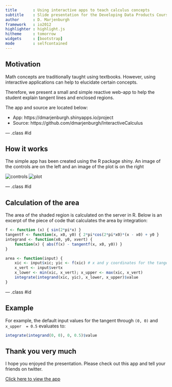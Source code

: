 ```yaml
---
title       : Using interactive apps to teach calculus concepts
subtitle    : Slide presentation for the Developing Data Products Course
author      : D. Marjenburgh
framework   : io2012
highlighter : highlight.js
hitheme     : tomorrow
widgets     : [bootstrap]
mode        : selfcontained
---
```


## Motivation

Math concepts are traditionally taught using textbooks. However, using interactive applications can
help to elucidate certain concepts.

Therefore, we present a small and simple reactive web-app to help the student explain tangent lines and
enclosed regions.

The app and source are located below:

- App: https://dmarjenburgh.shinyapps.io/project
- Source: https://github.com/dmarjenburgh/InteractiveCalculus

--- .class #id

## How it works
The simple app has been created using the R package shiny. An image of the controls are on the left and
an image of the plot is on the right

![controls](images/01.png)
![plot](images/02.png)

--- .class #id

## Calculation of the area
The area of the shaded region is calculated on the server in R. Below is an excerpt of the piece of code that calculates the area by integration:
```r
f <- function (x) { sin(2*pi*x) }
tangentf <- function(x, x0, y0) { 2*pi*cos(2*pi*x0)*(x - x0) + y0 }
integrand <- function(x0, y0, xvert) {
    function(x) { abs(f(x) - tangentf(x, x0, y0)) }
}

area <- function(input) {
    xic <- input$xic; yic <- f(xic) # x and y coordinates for the tangent line
    x_vert <- input$vertx
    x_lower <- min(xic, x_vert); x_upper <- max(xic, x_vert)
    integrate(integrand(xic, yic), x_lower, x_upper)$value       
}

```

--- .class #id

## Example
For example, the default input values for the tangent through `(0, 0)` and `x_upper  = 0.5` evaluates to:
```r
integrate(integrand(0, 0), 0, 0.5)$value
```


## Thank you very much

I hope you enjoyed the presentation. Please check out this app and tell your friends on twitter.

[Click here to view the app](https://dmarjenburgh.shinyapps.io/project)
